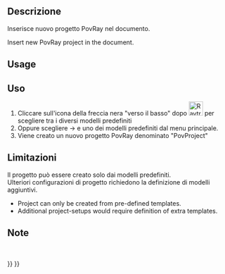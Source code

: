 <languages/>

<div class="mw-translate-fuzzy">
{{Docnav/it||[[Raytracing_Lux/it|Nuovo progetto Luxrender]]|[[Raytracing_Workbench/it|Raytracing]]|IconL=|IconC=Workbench_Raytracing.svg|IconR=Raytracing_Lux.png}}
</div>

<div class="mw-translate-fuzzy">
{{GuiCommand/it|Name=Raytracing New|Name/it=New|MenuLocation=Raytracing → Nuovo progetto Pov-Ray‏‎||Workbenches=[[Raytracing_Workbench/it|Raytracing]]|Shortcut=|SeeAlso=}}
</div>

<span id="Description"></span>
<div class="mw-translate-fuzzy">
==Descrizione==
Inserisce nuovo progetto PovRay nel documento.
</div>

Insert new PovRay project in the document.

==Usage==

<div class="mw-translate-fuzzy">
==Uso==
#Cliccare sull'icona della freccia nera "verso il basso" dopo [[Image:Raytracing_New.png|32px]] per scegliere tra i diversi modelli predefiniti
#Oppure scegliere {{KEY| Raytracing}}  →  {{KEY| Nuovo progetto Pov-Ray}} e uno dei modelli predefiniti dal menu principale.
#Viene creato un nuovo progetto PovRay denominato "PovProject"
</div>

<span id="Limitations"></span>
<div class="mw-translate-fuzzy">
==Limitazioni==
Il progetto può essere creato solo dai modelli predefiniti.
<br />
Ulteriori configurazioni di progetto richiedono la definizione di modelli aggiuntivi.
</div>

* Project can only be created from pre-defined templates.
* Additional project-setups would require definition of extra templates.

<span id="Notes"></span>
<div class="mw-translate-fuzzy">
==Note==
<br />
</div>


<div class="mw-translate-fuzzy">
{{Docnav/it||[[Raytracing_Lux/it|Nuovo progetto Luxrender]]|[[Raytracing_Workbench/it|Raytracing]]|IconL=|IconC=Workbench_Raytracing.svg|IconR=Raytracing_Lux.png}}
</div>

{{Raytracing_Tools_navi{{#translation:}}}}
{{Userdocnavi{{#translation:}}}}
